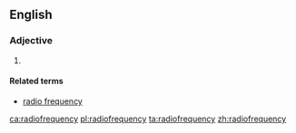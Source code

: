 {{also|radio frequency|radio-frequency|radiofrequency}}
==English==

===Adjective===
{{en-adj|-}}

# {{alternative spelling of|radio-frequency|lang=en}}

====Related terms====
* [[radio frequency]]

[[ca:radiofrequency]]
[[pl:radiofrequency]]
[[ta:radiofrequency]]
[[zh:radiofrequency]]